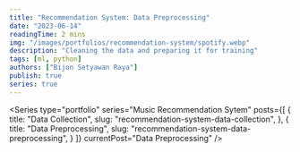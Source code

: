 ```yaml
---
title: "Recommendation System: Data Preprocessing"
date: "2023-06-14"
readingTime: 2 mins
img: "/images/portfolios/recommendation-system/spotify.webp"
description: "Cleaning the data and preparing it for training"
tags: [ml, python]
authors: ["Bijon Setyawan Raya"]
publish: true
series: true
---
```


<Series
  type="portfolio"
  series="Music Recommendation Sytem"
  posts={[
    {
      title: "Data Collection",
      slug: "recommendation-system-data-collection",
    },
    {
      title: "Data Preprocessing",
      slug: "recommendation-system-data-preprocessing",
    }
  ]}
  currentPost="Data Preprocessing"
/>